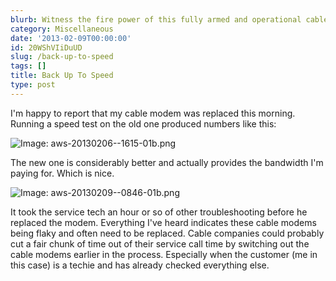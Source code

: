 ```yaml
---
blurb: Witness the fire power of this fully armed and operational cable modem.
category: Miscellaneous
date: '2013-02-09T00:00:00'
id: 20WShVIiDuUD
slug: /back-up-to-speed
tags: []
title: Back Up To Speed
type: post
---
```


I'm happy to report that my cable modem was replaced this morning. Running a speed test on the old one produced numbers like this:

![Image: aws-20130206--1615-01b.png](/aws-20130206--1615-01b.png)

The new one is considerably better and actually provides the bandwidth I'm paying for. Which is nice.

![Image: aws-20130209--0846-01b.png](/aws-20130209--0846-01b.png)

It took the service tech an hour or so of other troubleshooting before he replaced the modem. Everything I've heard indicates these cable modems being flaky and often need to be replaced. Cable companies could probably cut a fair chunk of time out of their service call time by switching out the cable modems earlier in the process. Especially when the customer (me in this case) is a techie and has already checked everything else.